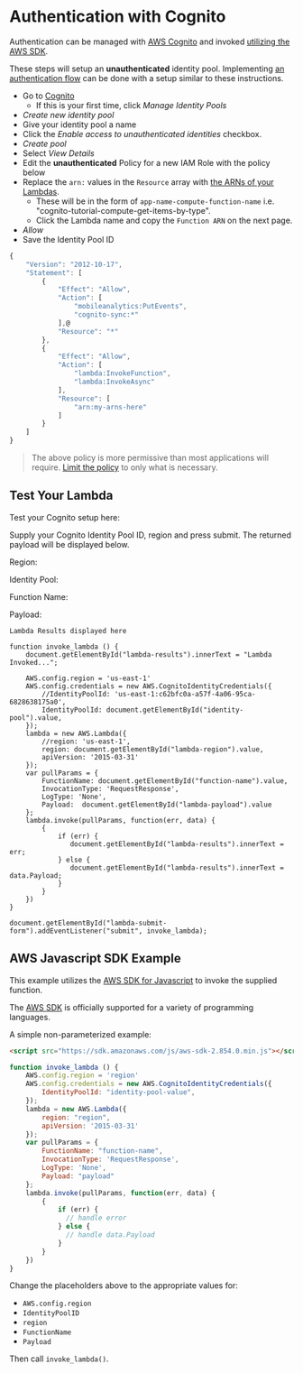 Authentication with Cognito
===========================

Authentication can be managed with [AWS Cognito](https://console.aws.amazon.com/cognito/home) and invoked [utilizing the AWS SDK](https://aws.amazon.com/tools/).

These steps will setup an ****unauthenticated**** identity pool. Implementing [an authentication flow](https://docs.aws.amazon.com/cognito/latest/developerguide/authentication-flow.html) can be done with a setup similar to these instructions.

- Go to [Cognito](https://console.aws.amazon.com/cognito/home)
    - If this is your first time, click *Manage Identity Pools*
- *Create new identity pool*
- Give your identity pool a name
- Click the *Enable access to unauthenticated identities* checkbox.
- *Create pool*
- Select *View Details*
- Edit the **unauthenticated** Policy for a new IAM Role with the policy below
- Replace the `arn:` values in the `Resource` array with [the ARNs of your Lambdas](https://console.aws.amazon.com/lambda/home). 
    - These will be in the form of `app-name-compute-function-name` i.e. "cognito-tutorial-compute-get-items-by-type".
    - Click the Lambda name and copy the `Function ARN` on the next page.
- *Allow*
- Save the Identity Pool ID

```javascript
{
    "Version": "2012-10-17",
    "Statement": [
        {
            "Effect": "Allow",
            "Action": [
                "mobileanalytics:PutEvents",
                "cognito-sync:*"
            ],@
            "Resource": "*"
        },
        {
            "Effect": "Allow",
            "Action": [
                "lambda:InvokeFunction",
                "lambda:InvokeAsync"
            ],
            "Resource": [
                "arn:my-arns-here"
            ]
        }
    ]
}
```



> The above policy is more permissive than most applications will require. [Limit the policy](https://docs.aws.amazon.com/cognito/latest/developerguide/iam-roles.html) to only what is necessary.

Test Your Lambda
----------------

Test your Cognito setup here:

Supply your Cognito Identity Pool ID, region and press submit. The returned payload will be displayed below.

 Region:  
   
 Identity Pool:  
   
 Function Name:  
   
 Payload:  
   
 ```
Lambda Results displayed here
```

```
function invoke_lambda () {
    document.getElementById("lambda-results").innerText = "Lambda Invoked...";

    AWS.config.region = 'us-east-1'
    AWS.config.credentials = new AWS.CognitoIdentityCredentials({
        //IdentityPoolId: 'us-east-1:c62bfc0a-a57f-4a06-95ca-6828638175a0',
        IdentityPoolId: document.getElementById("identity-pool").value,
    });
    lambda = new AWS.Lambda({
        //region: 'us-east-1',
        region: document.getElementById("lambda-region").value,
        apiVersion: '2015-03-31'
    });
    var pullParams = {
        FunctionName: document.getElementById("function-name").value,
        InvocationType: 'RequestResponse',
        LogType: 'None',
        Payload:  document.getElementById("lambda-payload").value
    };
    lambda.invoke(pullParams, function(err, data) {
        {
            if (err) {
               document.getElementById("lambda-results").innerText = err;
            } else {
               document.getElementById("lambda-results").innerText = data.Payload;
            }
        }
    })
}

document.getElementById("lambda-submit-form").addEventListener("submit", invoke_lambda);

```



AWS Javascript SDK Example
--------------------------

This example utilizes the [AWS SDK for Javascript](https://aws.amazon.com/sdk-for-javascript/) to invoke the supplied function.

The [AWS SDK](https://aws.amazon.com/getting-started/tools-sdks/) is officially supported for a variety of programming languages.

A simple non-parameterized example:

```html
<script src="https://sdk.amazonaws.com/js/aws-sdk-2.854.0.min.js"></script>
```



```javascript
function invoke_lambda () {
    AWS.config.region = 'region'
    AWS.config.credentials = new AWS.CognitoIdentityCredentials({
        IdentityPoolId: "identity-pool-value",
    });
    lambda = new AWS.Lambda({
        region: "region",
        apiVersion: '2015-03-31'
    });
    var pullParams = {
        FunctionName: "function-name",
        InvocationType: 'RequestResponse',
        LogType: 'None',
        Payload: "payload"
    };
    lambda.invoke(pullParams, function(err, data) {
        {
            if (err) {
              // handle error
            } else {
              // handle data.Payload 
            }
        }
    })
}
```



Change the placeholders above to the appropriate values for:

- `AWS.config.region`
- `IdentityPoolID`
- `region`
- `FunctionName`
- `Payload`

Then call `invoke_lambda()`.